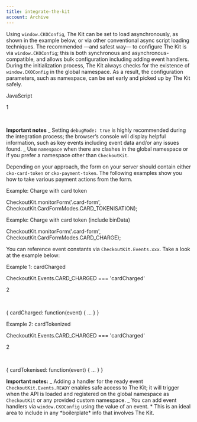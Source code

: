 ```yaml
---
title: integrate-the-kit
account: Archive
---
```


Using `window.CKOConfig`, The Kit can be set to load asynchronously, as shown in the example below, or via other conventional async script loading techniques. The recommended —and safest way— to configure The Kit is via `window.CKOConfig`; this is both synchronous and asynchronous-compatible, and allows bulk configuration including adding event handlers. During the initialization process, The Kit always checks for the existence of `window.CKOConfig` in the global namespace. As a result, the configuration parameters, such as namespace, can be set early and picked up by The Kit safely.

JavaScript

1

<script>
window.CKOConfig = {

debugMode: true,

publicKey: 'pk_test_6ff46046-30af-41d9-bf58-929022d2cd14',

ready: function (event) {

console.log("The Kit is ready");
CheckoutKit.monitorForm('.card-form', CheckoutKit.CardFormModes.CARD_TOKENISATION);

8

},
apiError: function (event) {
0

// ...
1

}
2

};

</script>

​

<script async src="https://cdn.checkout.com/js/checkoutkit.js"></script>

**Important notes** _ Setting `debugMode: true` is highly recommended during the integration process; the browser’s console will display helpful information, such as key events including event data and/or any issues found. _ Use `namespace` when there are clashes in the global namespace or if you prefer a namespace other than `CheckoutKit`.

Depending on your approach, the form on your server should contain either `cko-card-token` or `cko-payment-token`. The following examples show you how to take various payment actions from the form.

Example: Charge with card token

CheckoutKit.monitorForm('.card-form', CheckoutKit.CardFormModes.CARD_TOKENISATION);

Example: Charge with card token (include binData)

CheckoutKit.monitorForm('.card-form', CheckoutKit.CardFormModes.CARD_CHARGE);

You can reference event constants via `CheckoutKit.Events.xxx`. Take a look at the example below:

Example 1: cardCharged

CheckoutKit.Events.CARD_CHARGED === 'cardCharged'

2

​

{ cardCharged: function(event) { ... } }

Example 2: cardTokenized

CheckoutKit.Events.CARD_CHARGED === 'cardCharged'

2

​

{ cardTokenised: function(event) { ... } }

**Important notes:** _ Adding a handler for the ready event `CheckoutKit.Events.READY` enables safe access to The Kit; it will trigger when the API is loaded and registered on the global namespace as `CheckoutKit` or any provided custom namespace. _ You can add event handlers via `window.CKOConfig` using the value of an event. * This is an ideal area to include in any *boilerplate\* info that involves The Kit.
